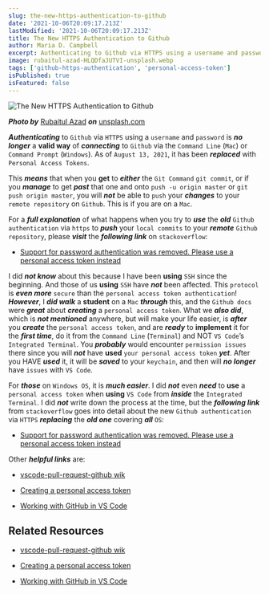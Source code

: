 ```yaml
---
slug: the-new-https-authentication-to-github
date: '2021-10-06T20:09:17.213Z'
lastModified: '2021-10-06T20:09:17.213Z'
title: The New HTTPS Authentication to Github
author: Maria D. Campbell
excerpt: Authenticating to Github via HTTPS using a username and password is no longer a valid way of connecting to Github via the Command Line (Mac) or Command Prompt (Windows).
image: rubaitul-azad-HLQDfaJUTVI-unsplash.webp
tags: ['github-https-authentication', 'personal-access-token']
isPublished: true
isFeatured: false
---
```


![The New HTTPS Authentication to Github](rubaitul-azad-HLQDfaJUTVI-unsplash.webp)

***Photo by*** [Rubaitul Azad](https://unsplash.com/@rubaitulazad) ***on*** [unsplash.com](https://unsplash.com/photos/HLQDfaJUTVI)

**_Authenticating_** to `Github` via `HTTPS` using a `username` and `password`
is **_no longer_** a **valid way** of **_connecting_** to `Github` via the
`Command Line` (`Mac`) or `Command Prompt` (`Windows`). As of `August 13, 2021`, it has been **_replaced_** with `Personal Access Tokens`.

This **_means_** that when you **get** to **_either_** the `Git Command`
`git commit`, or if you **_manage_** to get **_past_** that one and onto
`push -u origin master` or `git push origin master`, you will **_not_** be able to `push` your **_changes_** to your `remote repository` on `Github`. This is if you are on a `Mac`.

For a **_full explanation_** of what happens when you try to **_use_** the
**_old_** `Github authentication` via `https` to **_push_** your `local commits` to your **_remote_** `Github repository`, please **_visit_** the **_following link_** on `stackoverflow`:

- [Support for password authentication was removed. Please use a personal access token instead](https://stackoverflow.com/questions/68775869/support-for-password-authentication-was-removed-please-use-a-personal-access-to)

I did **_not know_** about this because I have been **using** `SSH` since the
beginning. And those of us **using** `SSH` have **_not_** been affected. This
`protocol` is **_even more_** `secure` than the `personal access token authentication`! **_However_**, I **_did walk_** a **student** on a `Mac` **_through_** this, and the `Github docs` were **_great_** about **_creating_** a `personal access token`. What we **_also did_**, which is **_not mentioned_** anywhere, but will make your life easier, is **_after_** you **_create_** the `personal access token`, and are **_ready_** to **implement** it for the **_first time_**, do it from the `Command Line`
(`Terminal`) and NOT `VS Code`’s `Integrated Terminal`. You **_probably_** would encounter `permission issues` there since you will **_not_** have **used** `your personal access token` **_yet_**. After you HAVE **_used_** it, it will be **_saved_** to your `keychain`, and then will **_no longer_** have `issues` with `VS Code`.

For **_those_** on `Windows OS`, it is **_much easier_**. I did **_not_** even
**_need_** to **use** a `personal access token` when **using** `VS Code` from
**_inside_** the `Integrated Terminal`. I did **_not_** write down the process
at the time, but the **_following link_** from `stackoverflow` goes into detail about the new `Github authentication` via `HTTPS` **_replacing_** the **_old one_** covering **_all_** `OS`:

- [Support for password authentication was removed. Please use a personal access token instead](https://stackoverflow.com/questions/68775869/support-for-password-authentication-was-removed-please-use-a-personal-access-to)

Other **_helpful links_** are:

-   [vscode-pull-request-github wik](https://github.com/microsoft/vscode-pull-request-github/wiki#personal-access-token-authentication)

-   [Creating a personal access token](https://docs.github.com/en/authentication/keeping-your-account-and-data-secure/creating-a-personal-access-token)

-   [Working with GitHub in VS Code](https://code.visualstudio.com/docs/editor/github)

## Related Resources

-   [vscode-pull-request-github wik](https://github.com/microsoft/vscode-pull-request-github/wiki#personal-access-token-authentication)

-   [Creating a personal access token](https://docs.github.com/en/authentication/keeping-your-account-and-data-secure/creating-a-personal-access-token)

-   [Working with GitHub in VS Code](https://code.visualstudio.com/docs/editor/github)

